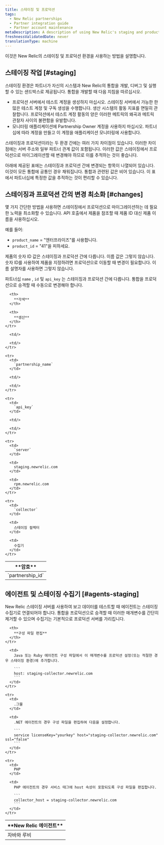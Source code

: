 ```yaml
---
title: 스테이징 및 프로덕션
tags:
  - New Relic partnerships
  - Partner integration guide
  - Partner account maintenance
metaDescription: A description of using New Relic's staging and production environments for partners.
freshnessValidatedDate: never
translationType: machine
---
```


이것은 New Relic의 스테이징 및 프로덕션 환경을 사용하는 방법을 설명합니다.

## 스테이징 작업 [#staging]

스테이징 환경은 파트너가 자신의 시스템과 New Relic의 통합을 개발, 디버그 및 실행할 수 있는 샌드박스로 제공됩니다. 통합을 개발할 때 다음 지침을 따르십시오.

* 프로덕션 서버에서 테스트 계정을 생성하지 마십시오. 스테이징 서버에서 가능한 한 많은 테스트 계정 및 구독 생성을 수행합니다. 생산 시스템의 활동 지표를 면밀히 관찰합니다. 프로덕션에서 테스트 계정 활동의 양은 이러한 메트릭의 왜곡과 메트릭 관찰자 사이의 불편함을 유발합니다.
* 모니터링 애플리케이션에 Partnership Owner 계정을 사용하지 마십시오. 파트너십에 따라 계정을 만들고 이 계정을 애플리케이션 모니터링에 사용합니다.

스테이징과 프로덕션이라는 두 환경 간에는 여러 가지 차이점이 있습니다. 이러한 차이점에는 서버 주소와 일부 파트너 관계 값이 포함됩니다. 이러한 값은 스테이징에서 프로덕션으로 마이그레이션할 때 변경해야 하므로 이를 추적하는 것이 좋습니다.

아래에 제공된 표에는 스테이징과 프로덕션 간에 변경되는 항목이 나열되어 있습니다. 이것이 모든 통합에 공통인 경우 채워집니다. 통합과 관련된 값은 비어 있습니다. 이 표에서 파트너십에 특정한 값을 추적하는 것이 편리할 수 있습니다.

## 스테이징과 프로덕션 간의 변경 최소화 [#changes]

몇 가지 간단한 방법을 사용하면 스테이징에서 프로덕션으로 마이그레이션하는 데 필요한 노력을 최소화할 수 있습니다. API 호출에서 제품을 참조할 때 제품 ID 대신 제품 이름을 사용하십시오.

예를 들어:

* `product_name` = "엔터프라이즈"를 사용합니다.
* `product_id` = "41"을 피하세요.

제품의 숫자 ID 값은 스테이징과 프로덕션 간에 다릅니다. 이름 값은 그렇지 않습니다. 숫자 ID를 사용하여 제품을 지정하려면 프로덕션으로 이동할 때 변경이 필요합니다. 이름 설명자를 사용하면 그렇지 않습니다.

파트너십 `name` , `id` 및 `api_key` 는 스테이징과 프로덕션 간에 다릅니다. 통합을 프로덕션으로 승격할 때 수동으로 변경해야 합니다.

<table>
  <thead>
    <tr>
      <th>
        **암호**
      </th>

      <th>
        **각색**
      </th>

      <th>
        **생산**
      </th>
    </tr>
  </thead>

  <tbody>
    <tr>
      <td>
        `partnership_id`
      </td>

      <td/>

      <td/>
    </tr>

    <tr>
      <td>
        `partnership_name`
      </td>

      <td/>

      <td/>
    </tr>

    <tr>
      <td>
        `api_key`
      </td>

      <td/>

      <td/>
    </tr>

    <tr>
      <td>
        `server`
      </td>

      <td>
        staging.newrelic.com
      </td>

      <td>
        rpm.newrelic.com
      </td>
    </tr>

    <tr>
      <td>
        `collector`
      </td>

      <td>
        스테이징 컬렉터
      </td>

      <td>
        수집기
      </td>
    </tr>
  </tbody>
</table>

## 에이전트 및 스테이징 수집기 [#agents-staging]

New Relic 스테이징 서버를 사용하여 보고 데이터를 테스트할 때 에이전트는 스테이징 수집기로 연결되어야 합니다. 통합을 프로덕션으로 승격할 때 이러한 매개변수를 간단히 제거할 수 있으며 수집기는 기본적으로 프로덕션 서버를 가리킵니다.

<table>
  <thead>
    <tr>
      <th width={150}>
        **New Relic 에이전트**
      </th>

      <th>
        **구성 파일 편집**
      </th>
    </tr>
  </thead>

  <tbody>
    <tr>
      <td>
        자바와 루비
      </td>

      <td>
        Java 또는 Ruby 에이전트 구성 파일에서 이 매개변수를 프로덕션 설정(또는 적절한 경우 스테이징 환경)에 추가합니다.

        ```
        host: staging-collector.newrelic.com
        ```
      </td>
    </tr>

    <tr>
      <td>
        .그물
      </td>

      <td>
        .NET 에이전트의 경우 구성 파일을 편집하여 다음을 설정합니다.

        ```
        service licenseKey="yourkey" host="staging-collector.newrelic.com" ssl="false"
        ```
      </td>
    </tr>

    <tr>
      <td>
        PHP
      </td>

      <td>
        PHP 에이전트의 경우 서비스 태그에 host 속성이 포함되도록 구성 파일을 편집합니다.

        ```
        collector_host = staging-collector.newrelic.com
        ```
      </td>
    </tr>
  </tbody>

  <tbody/>
</table>